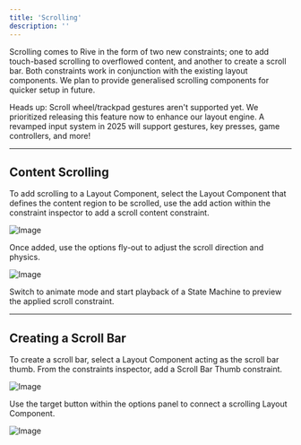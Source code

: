 ```yaml
---
title: 'Scrolling'
description: ''
---
```


Scrolling comes to Rive in the form of two new constraints; one to add touch-based scrolling to overflowed content, and another to create a scroll bar. Both constraints work in conjunction with the existing layout components. We plan to provide generalised scrolling components for quicker setup in future.

<Note>Heads up: Scroll wheel/trackpad gestures aren't supported yet. We prioritized releasing this feature now to enhance our layout engine. A revamped input system in 2025 will support gestures, key presses, game controllers, and more!</Note>

---

## Content Scrolling

To add scrolling to a Layout Component, select the Layout Component that defines the content region to be scrolled, use the add action within the constraint inspector to add a scroll content constraint.

![Image](https://ucarecdn.com/1ee7adc4-4698-4f6d-a0e7-8ec73f53c492/)

Once added, use the options fly-out to adjust the scroll direction and physics.

![Image](https://ucarecdn.com/7facc36a-7677-41f4-be65-74df00a0cbe9/)

Switch to animate mode and start playback of a State Machine to preview the applied scroll constraint.

---

## Creating a Scroll Bar

To create a scroll bar, select a Layout Component acting as the scroll bar thumb. From the constraints inspector, add a Scroll Bar Thumb constraint.

![Image](https://ucarecdn.com/0c295a18-6d04-471d-ba86-c74e4988c4a9/)

Use the target button within the options panel to connect a scrolling Layout Component.

![Image](https://ucarecdn.com/2f05011a-cf88-41b5-9a96-ae4712d500d9/)